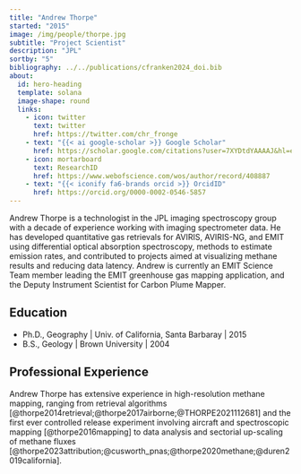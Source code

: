 ```yaml
---
title: "Andrew Thorpe"
started: "2015"
image: /img/people/thorpe.jpg
subtitle: "Project Scientist"
description: "JPL"
sortby: "5"
bibliography: ../../publications/cfranken2024_doi.bib
about:
  id: hero-heading
  template: solana
  image-shape: round
  links:
    - icon: twitter
      text: twitter
      href: https://twitter.com/chr_fronge
    - text: "{{< ai google-scholar >}} Google Scholar"
      href: https://scholar.google.com/citations?user=7XYDtdYAAAAJ&hl=en 
    - icon: mortarboard
      text: ResearchID
      href: https://www.webofscience.com/wos/author/record/408887
    - text: "{{< iconify fa6-brands orcid >}} OrcidID"
      href: https://orcid.org/0000-0002-0546-5857 
---
```


Andrew Thorpe is a technologist in the JPL imaging spectroscopy group with a decade of experience working with imaging spectrometer data. He has developed quantitative gas retrievals for AVIRIS, AVIRIS-NG, and EMIT using differential optical absorption spectroscopy, methods to estimate emission rates, and contributed to projects aimed at visualizing methane results and reducing data latency. Andrew is currently an EMIT Science Team member leading the EMIT greenhouse gas mapping application, and the Deputy Instrument Scientist for Carbon Plume Mapper.

## Education

- [Ph.D., Geography]{.fw-bold} | Univ. of California, Santa Barbaray | 2015
- [B.S., Geology]{.fw-bold} | Brown University   | 2004 

## Professional Experience

Andrew Thorpe has extensive experience in high-resolution methane mapping, ranging from retrieval algorithms [@thorpe2014retrieval;@thorpe2017airborne;@THORPE2021112681] and the first ever controlled release experiment involving aircraft and spectroscopic mapping [@thorpe2016mapping] to data analysis and sectorial up-scaling of methane fluxes [@thorpe2023attribution;@cusworth_pnas;@thorpe2020methane;@duren2019california].

